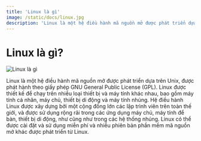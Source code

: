 ```yaml
---
title: 'Linux là gì'
image: /static/docs/linux.jpg
description: 'Linux là một hệ điều hành mã nguồn mở được phát triển dựa trên Unix, được phát hành theo giấy phép GNU General Public License (GPL).'
---
```


# Linux là gì?

![Linux là gì](/static/docs/linux.jpg)

Linux là một hệ điều hành mã nguồn mở được phát triển dựa trên Unix, được phát hành theo giấy phép GNU General Public License (GPL). Linux được thiết kế để chạy trên nhiều loại thiết bị và máy tính khác nhau, bao gồm máy tính cá nhân, máy chủ, thiết bị di động và máy tính nhúng. Hệ điều hành Linux được xây dựng bởi một cộng đồng lớn các lập trình viên trên toàn thế giới, và được sử dụng rộng rãi trong các ứng dụng máy chủ, máy tính để bàn, thiết bị di động, như cũng như trong các hệ thống nhúng. Linux có thể được cài đặt và sử dụng miễn phí và nhiều phiên bản phần mềm mã nguồn mở khác được phát triển từ Linux.

